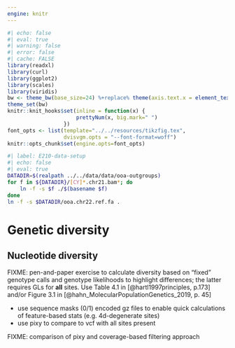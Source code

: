 ```yaml
---
engine: knitr
---
```


```r
#| echo: false
#| eval: true
#| warning: false
#| error: false
#| cache: FALSE
library(readxl)
library(curl)
library(ggplot2)
library(scales)
library(viridis)
bw <- theme_bw(base_size=24) %+replace% theme(axis.text.x = element_text(angle = 45, hjust = 1, vjust = 1))
theme_set(bw)
knitr::knit_hooks$set(inline = function(x) {
                      prettyNum(x, big.mark=" ")
                  })
font_opts <- list(template="../../resources/tikzfig.tex",
                  dvisvgm.opts = "--font-format=woff")
knitr::opts_chunk$set(engine.opts=font_opts)
```

```bash
#| label: E210-data-setup
#| echo: false
#| eval: true
DATADIR=$(realpath ../../data/data/ooa-outgroups)
for f in ${DATADIR}/[CY]*.chr21.bam*; do
	ln -f -s $f ./$(basename $f)
done
ln -f -s $DATADIR/ooa.chr22.ref.fa .
```

# Genetic diversity {#sec-ex-genetic-diversity}

## Nucleotide diversity {#sec-ex-nucleotide-diversity}

::: {.callout-warning}

FIXME: pen-and-paper exercise to calculate diversity based on "fixed"
genotype calls and genotype likelihoods to highlight differences; the
latter requires GLs for **all** sites. Use Table 4.1 in
[@hartl1997principles, p.173] and/or Figure 3.1 in
[@hahn_MolecularPopulationGenetics_2019, p. 45]

:::

::: {.callout-note}

- use sequence masks (0/1) encoded gz files to enable quick
  calculations of feature-based stats (e.g. 4d-degenerate sites)
- use pixy to compare to vcf with all sites present


:::


FIXME: comparison of pixy and coverage-based filtering approach
